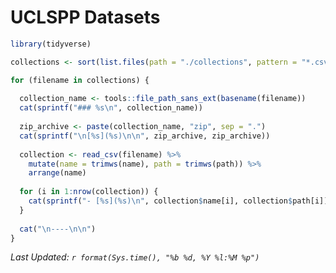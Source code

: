 # UCLSPP Datasets

```r
library(tidyverse)
```

```r

collections <- sort(list.files(path = "./collections", pattern = "*.csv", full.names = TRUE))

for (filename in collections) {
  
  collection_name <- tools::file_path_sans_ext(basename(filename))
  cat(sprintf("### %s\n", collection_name))
  
  zip_archive <- paste(collection_name, "zip", sep = ".")
  cat(sprintf("\n[%s](%s)\n\n", zip_archive, zip_archive))
  
  collection <- read_csv(filename) %>% 
    mutate(name = trimws(name), path = trimws(path)) %>% 
    arrange(name)
  
  for (i in 1:nrow(collection)) {
    cat(sprintf("- [%s](%s)\n", collection$name[i], collection$path[i]))
  }
  
  cat("\n----\n\n")
}
```

*Last Updated: `r format(Sys.time(), "%b %d, %Y %l:%M %p")`*
